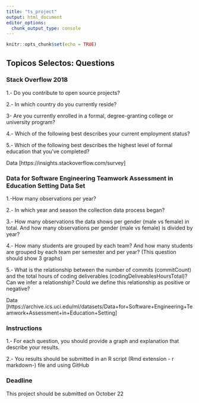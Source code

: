 ```yaml
---
title: "ts_project"
output: html_document
editor_options: 
  chunk_output_type: console
---
```


```r
knitr::opts_chunk$set(echo = TRUE)
```

## Topicos Selectos: Questions

### Stack Overflow 2018

1.- Do you contribute to open source projects?

2.- In which country do you currently reside?

3- Are you currently enrolled in a formal, degree-granting college or university program?

4.- Which of the following best describes your current employment status?

5.- Which of the following best describes the highest level of formal education that you’ve completed?

Data [https://insights.stackoverflow.com/survey]

### Data for Software Engineering Teamwork Assessment in Education Setting Data Set 

1.-How many observations per year?

2.- In which year and season the collection data process began?

3.- How many observations the data shows per gender (male vs female) in total. And how many observations per gender (male vs female) is divided by year?

4.- How many students are grouped by each team? And how many students are grouped by each team per semester and per year? (This question should show 3 graphs)

5.- What is the relationship between the number of commits (commitCount) and the total hours of coding deliverables (codingDeliveablesHoursTotal)? Can we infer a relationship? Could we define this relationship as positive or negative?

Data [https://archive.ics.uci.edu/ml/datasets/Data+for+Software+Engineering+Teamwork+Assessment+in+Education+Setting]

### Instructions

1.- For each question, you should provide a graph and explanation that describe your results.

2.- You results should  be submitted in an R script (Rmd extension - r markdown-) file and using GitHub

### Deadline

This project should be submitted on October 22


